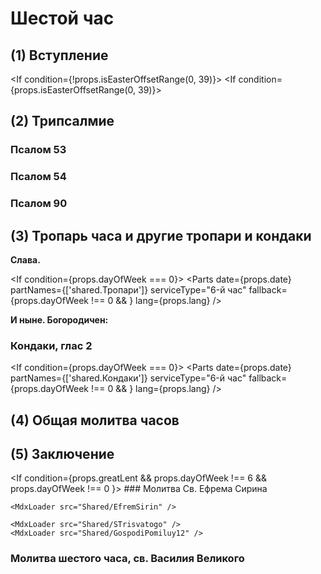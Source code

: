 
# Шестой час

## (1) Вступление

<If condition={!props.isEasterOffsetRange(0, 39)}>
    <MdxLoader src="Shared/Pridite3" />
</If>
<If condition={props.isEasterOffsetRange(0, 39)}>
    <MdxLoader src="Shared/EasterTroparion3x" chitaetsa />
</If>

## (2) Трипсалмие

### Псалом 53

<MdxLoader src="Shared/Psalm53" />

### Псалом 54

<MdxLoader src="Shared/Psalm54" />

### Псалом 90

<MdxLoader src="Shared/Psalm90" />

<MdxLoader src="Shared/AfterTripsalm" />

<MdxLoader src="Shared/GospodiPomiluy3" />

## (3) Тропарь часа и другие тропари и кондаки

**Слава.**

<If condition={props.dayOfWeek === 0}>
    <SundayTroparions date={props.date} day={props.day} />
</If>
<Parts
    date={props.date}
    partNames={['shared.Тропари']}
    serviceType="6-й час"
    fallback={props.dayOfWeek !== 0 && <Tropar6Chasa />}
    lang={props.lang}
/>

**И ныне. Богородичен:**

<MdxLoader src="SixthHour/Bogorodichen" />

<MdxLoader src="SixthHour/Tropar6Chasa2" />

<MdxLoader src="Shared/STrisvatogo" />

### Кондаки, глас 2

<If condition={props.dayOfWeek === 0}>
    <SundayKondacs date={props.date} day={props.day} />
</If>
<Parts
    date={props.date}
    partNames={['shared.Кондаки']}
    serviceType="6-й час"
    fallback={props.dayOfWeek !== 0 && <MdxLoader src="SixthHour/Kondaks" dayOfWeek={props.dayOfWeek} />}
    lang={props.lang}
/>

<MdxLoader src="Shared/GospodiPomiluy40" />

## (4) Общая молитва часов

<MdxLoader src="Shared/MolitvaChasov" />

## (5) Заключение

<MdxLoader src="Shared/ZakluchenieChasov" />

<If condition={props.greatLent && props.dayOfWeek !== 6 && props.dayOfWeek !== 0 }>
    ### Молитва Св. Ефрема Сирина

    <MdxLoader src="Shared/EfremSirin" />

    <MdxLoader src="Shared/STrisvatogo" />
    <MdxLoader src="Shared/GospodiPomiluy12" />

</If>

### Молитва шестого часа, св. Василия Великого

<MdxLoader src="SixthHour/Molitva6Chasa" />
